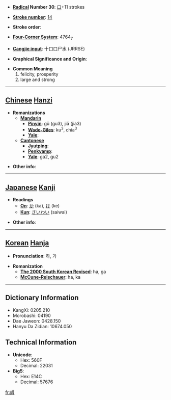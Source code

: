 * '''[[Wiktionary:Chinese radical index| Radical]] Number 30''': [[Wiktionary:Chinese radical index 口|口]]+11 strokes

* '''[[Wiktionary:Chinese total strokes index|Stroke number]]''': [[Wiktionary:Chinese total strokes index 14|14]]

* '''Stroke order''': 

* '''[[Wiktionary:Chinese four corner index|Four-Corner System]]''': 4764<sub>7</sub>

* '''[[Wiktionary:Chinese Cangjie index|Cangjie input]]''': 十口口尸水 (JRRSE)

* '''Graphical Significance and Origin''': 

* '''Common Meaning'''
*#felicity, prosperity
*# large and strong


----

== [[Chinese]] [[Hanzi]] ==

* '''Romanizations'''
** '''[[Mandarin]]'''
*** '''[[Pinyin]]''': gǔ (gu3), jiǎ (jia3)
*** '''[[Wade-Giles]]''': ku<sup>3</sup>, chia<sup>3</sup>
*** '''[[Yale]]''': 
** '''[[Cantonese]]'''
*** '''[[Jyutping]]''':
*** '''[[Penkyamp]]''': 
*** '''[[Yale]]''': ga2, gu2

* '''Other info''': 

----

== [[Japanese]] [[Kanji]] ==

* '''Readings'''
** '''[[On]]''': [[か]] (ka), [[け]] (ke)
** '''[[Kun]]''': [[さいわい]] (saiwai)

* '''Other info''':  

----

== [[Korean]] [[Hanja]] ==

* '''Pronunciation''': 하, 가

* '''Romanization'''
** '''[[The 2000 South Korean Revised Romanization|The 2000 South Korean Revised]]''': ha, ga
** '''[[McCune-Reischauer]]''': ha, ka

----

== Dictionary Information ==

* KangXi: 0205.210
* Morobashi: 04190
* Dae Jaweon: 0428.150
* Hanyu Da Zidian: 10674.050

== Technical Information ==

* '''Unicode''':
** Hex: 560F
** Decimal: 22031
* '''Big5''':
** Hex: E14C
** Decimal: 57676

[[fr:嘏]]